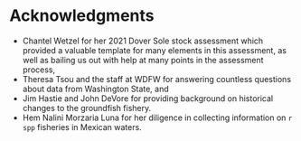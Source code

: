 # Acknowledgments

- Chantel Wetzel for her 2021 Dover Sole stock assessment which provided 
a valuable template for many elements in this assessment, as well as 
bailing us out with help at many points in the assessment process,
- Theresa Tsou and the staff at WDFW for answering countless questions 
about data from Washington State, and
- Jim Hastie and John DeVore for providing background on historical 
changes to the groundfish fishery.
- Hem Nalini Morzaria Luna for her diligence in collecting information
on `r spp` fisheries in Mexican waters.
